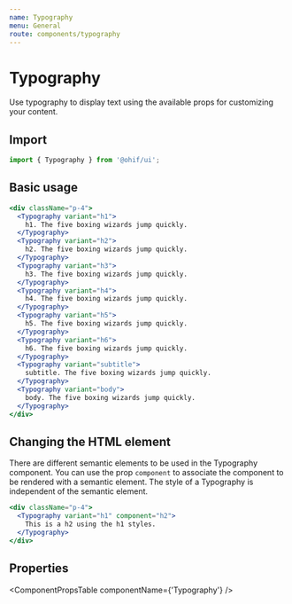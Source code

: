 ```yaml
---
name: Typography
menu: General
route: components/typography
---
```



# Typography

Use typography to display text using the available props for customizing your
content.

## Import

```javascript
import { Typography } from '@ohif/ui';
```

## Basic usage

```jsx live
<div className="p-4">
  <Typography variant="h1">
    h1. The five boxing wizards jump quickly.
  </Typography>
  <Typography variant="h2">
    h2. The five boxing wizards jump quickly.
  </Typography>
  <Typography variant="h3">
    h3. The five boxing wizards jump quickly.
  </Typography>
  <Typography variant="h4">
    h4. The five boxing wizards jump quickly.
  </Typography>
  <Typography variant="h5">
    h5. The five boxing wizards jump quickly.
  </Typography>
  <Typography variant="h6">
    h6. The five boxing wizards jump quickly.
  </Typography>
  <Typography variant="subtitle">
    subtitle. The five boxing wizards jump quickly.
  </Typography>
  <Typography variant="body">
    body. The five boxing wizards jump quickly.
  </Typography>
</div>
```

## Changing the HTML element

There are different semantic elements to be used in the Typography component.
You can use the prop `component` to associate the component to be rendered with
a semantic element. The style of a Typography is independent of the semantic
element.

```jsx live
<div className="p-4">
  <Typography variant="h1" component="h2">
    This is a h2 using the h1 styles.
  </Typography>
</div>
```

## Properties

<ComponentPropsTable componentName={'Typography'} />
